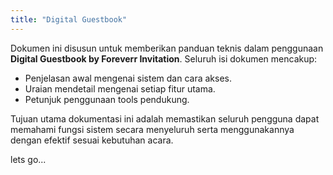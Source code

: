 ```yaml
---
title: "Digital Guestbook"
---
```


Dokumen ini disusun untuk memberikan panduan teknis dalam penggunaan **Digital Guestbook by Foreverr Invitation**. Seluruh isi dokumen mencakup:

- Penjelasan awal mengenai sistem dan cara akses.
- Uraian mendetail mengenai setiap fitur utama.
- Petunjuk penggunaan tools pendukung.

Tujuan utama dokumentasi ini adalah memastikan seluruh pengguna dapat memahami fungsi sistem secara menyeluruh serta menggunakannya dengan efektif sesuai kebutuhan acara.

<Card title="Mulai dari sini" icon="rocket" iconType="light" horizontal="false" href="digital-guestbook/home">
  lets go...
</Card>